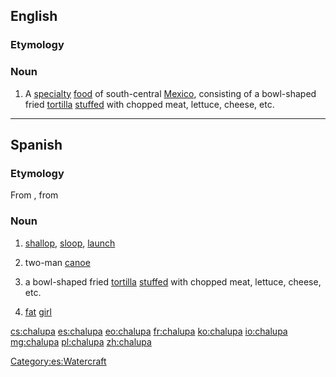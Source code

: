 ==English==

===Etymology===
{{etyl|es|en}}

===Noun===
{{en-noun}}

# A [[specialty]] [[food]] of south-central [[Mexico]], consisting of a bowl-shaped fried [[tortilla]] [[stuffed]] with chopped meat, lettuce, cheese, etc.

----

==Spanish==
{{wikipedia}}
===Etymology=== 
From {{etyl|fr|es}} {{term|chaloupe|lang=fr}}, from {{etyl|nl|es}} {{term|sloep|lang=nl}}
===Noun===
{{es-noun|f}}

# {{context|nautical|lang=es}} [[shallop]], [[sloop]], [[launch]] {{gloss|a kind of longboat}}
# {{context|Mexico|lang=es}} two-man [[canoe]]
# {{context|Mexico|lang=es}} a bowl-shaped fried [[tortilla]] [[stuffed]] with chopped meat, lettuce, cheese, etc.
# {{context|Mexico|slang|lang=es}} [[fat]] [[girl]]

[[Category:es:Watercraft]]

[[cs:chalupa]]
[[es:chalupa]]
[[eo:chalupa]]
[[fr:chalupa]]
[[ko:chalupa]]
[[io:chalupa]]
[[mg:chalupa]]
[[pl:chalupa]]
[[zh:chalupa]]